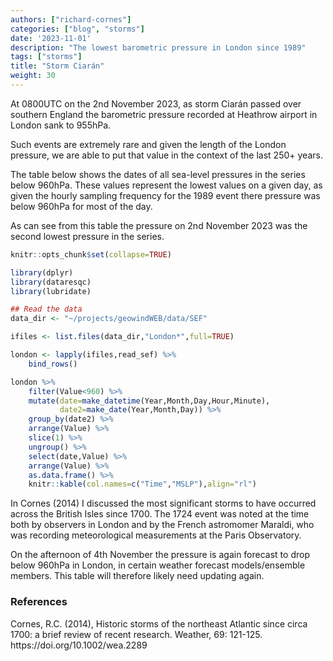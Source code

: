 ```yaml
---
authors: ["richard-cornes"]
categories: ["blog", "storms"]
date: '2023-11-01'
description: "The lowest barometric pressure in London since 1989"
tags: ["storms"]
title: "Storm Ciarán"
weight: 30
---
```



At 0800UTC on the 2nd November 2023, as storm Ciarán passed over southern England
the barometric pressure recorded at Heathrow airport in London sank to
955hPa.

Such events are extremely rare and given the length of the London
pressure, we are able to put that value in the context of the last
250+ years.

The table below shows the dates of all sea-level pressures in the
series below 960hPa. These values represent the lowest values on a
given day, as given the hourly sampling frequency for the 1989 event
there pressure was below 960hPa for most of the day.

As can see from this table the pressure on 2nd November 2023 was the
second lowest pressure in the series.

```r
knitr::opts_chunk$set(collapse=TRUE)
```


```r
library(dplyr)
library(dataresqc)
library(lubridate)

## Read the data
data_dir <- "~/projects/geowindWEB/data/SEF"

ifiles <- list.files(data_dir,"London*",full=TRUE)

london <- lapply(ifiles,read_sef) %>%
    bind_rows()

london %>%
    filter(Value<960) %>%
    mutate(date=make_datetime(Year,Month,Day,Hour,Minute),
           date2=make_date(Year,Month,Day)) %>%
    group_by(date2) %>%
    arrange(Value) %>%
    slice(1) %>%
    ungroup() %>%
    select(date,Value) %>%
    arrange(Value) %>%
    as.data.frame() %>%
    knitr::kable(col.names=c("Time","MSLP"),align="rl")
```
In Cornes (2014) I discussed the most significant storms to have occurred across the British Isles since 1700. The 1724 event was noted at the time both by observers in London and by the French astromomer Maraldi, who was recording meteorological measurements at the Paris Observatory.

On the afternoon of 4th November the pressure is again forecast to drop below 960hPa in London, in certain weather forecast models/ensemble members. This table will therefore likely need updating again.



### References
Cornes, R.C. (2014), Historic storms of the northeast Atlantic since circa 1700: a brief review of recent research. Weather, 69: 121-125. https://doi.org/10.1002/wea.2289